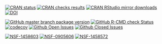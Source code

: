<!-- badges: start -->

<!-- [![R build status](https://github.com/phylotastic/datelife/workflows/R-CMD-check/badge.svg)](https://github.com/phylotastic/datelife/actions)
[![R-CMD-check](https://github.com/phylotastic/datelife/workflows/R-CMD-check/badge.svg)](https://github.com/phylotastic/datelife/actions)-->
<!-- Stable status -->
[![CRAN status](https://www.r-pkg.org/badges/version/datelife)](https://CRAN.R-project.org/package=datelife)
[![CRAN checks results](https://cranchecks.info/badges/worst/datelife)](https://cran-archive.r-project.org/web/checks/2023/2023-02-23_check_results_datelife.html)
[![CRAN RStudio mirror downloads](https://cranlogs.r-pkg.org/badges/datelife)](https://www.r-pkg.org/pkg/datelife)
[![DOI](https://zenodo.org/badge/23036/phylotastic/datelife.svg)](https://zenodo.org/badge/latestdoi/23036/phylotastic/datelife)

<!-- Development status -->
[![GitHub master branch package version](https://img.shields.io/github/r-package/v/phylotastic/datelife/master?color=y&label=GitHub%40master)](https://github.com/phylotastic/datelife)
[![GitHub R-CMD check Status](https://img.shields.io/github/workflow/status/phylotastic/datelife/R-CMD-check)](https://github.com/phylotastic/datelife/actions/workflows/R-CMD-check.yaml)
[![codecov](https://codecov.io/gh/phylotastic/datelife/branch/master/graph/badge.svg)](https://app.codecov.io/gh/phylotastic/datelife)
[![Github Open Issues](https://img.shields.io/github/issues-raw/phylotastic/datelife.svg)](https://github.com/phylotastic/datelife/issues)
[![Github Closed Issues](https://img.shields.io/github/issues-closed-raw/phylotastic/datelife.svg)](https://github.com/phylotastic/datelife/issues?q=is%3Aissue+is%3Aclosed)

<!-- Funding -->
[![NSF-1458603](https://img.shields.io/badge/NSF-1458603-white.svg)](https://www.nsf.gov/awardsearch/showAward?AWD_ID=1458603)
[![NSF-0905606](https://img.shields.io/badge/NSF-0905606-white.svg)](https://www.nsf.gov/awardsearch/showAward?AWD_ID=0905606)
[![NSF-1458572](https://img.shields.io/badge/NSF-1458572-white.svg)](https://www.nsf.gov/awardsearch/showAward?AWD_ID=1458572)

<!-- badges: end -->
